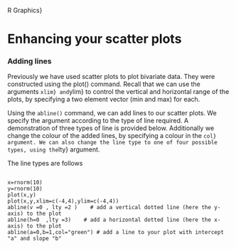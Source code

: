 R Graphics}

Enhancing your scatter plots
=============================================

### Adding lines
Previously we have used scatter plots to plot bivariate data. They were constructed using the plot() command.
Recall that we can use the arguments ``xlim} and ``ylim} to control the vertical and horizontal range of the plots, by specifying a two element vector (min and max) for each.

Using the ``abline()`` command, we can add lines to our scatter plots. We specify the argument according to the type of line required. A demonstration of three types of line is provided below.
Additionally we change the colour of the added lines, by specifying a colour in the ``col} argument. We can also change the line type to one of four possible types, using the ``lty} argument.

The line types are follows
\begin{itemize}
* ``lty =1}   Normal full line (default)
* ``lty =2}   Dashed line
* ``lty =3}   Dotted line
* ``lty =4}   Dash-dot line
\end{itemize}
\large <pre><code>
x=rnorm(10)
y=rnorm(10)
plot(x,y)
plot(x,y,xlim=c(-4,4),ylim=c(-4,4))
abline(v =0 , lty =2 )    # add a vertical dotted line (here the y-axis) to the plot
abline(h=0  ,lty =3)    # add a horizontal dotted line (here the x-axis) to the plot
abline(a=0,b=1,col="green") # add a line to your plot with intercept "a" and slope "b"
</code></pre>\large


